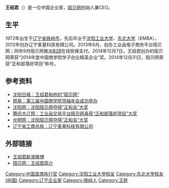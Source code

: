 '''王绍君'''（{{bd|1972年|5月20日||}}）是一位中国企业家，[[陌贝网|陌贝网]]创始人兼CEO。

==生平==
1972年出生于[[辽宁省|辽宁省]][[铁岭市|铁岭市]]，先后毕业于[[沈阳工业大学|沈阳工业大学]]、[[东北大学|东北大学]]（EMBA）。2012年创办辽宁麦基科技有限公司。2013年6月，创办工业品电子商务平台陌贝网；同年9月陌贝网推出[[B2B|B2B]]在线担保支付。2014年12月7日，王绍君创办的陌贝网荣获“2014年度中国商学院学子创业精英企业”奖。2014年12月31日，陌贝网荣获“正和部落好项目”称号。

== 参考资料 ==
* [https://web.archive.org/web/20150226083500/http://epaper.syd.com.cn/syrb/html/2014-11/21/content_1040747.htm 沈阳日报：王绍君和他的“陌贝网”]
* [https://web.archive.org/web/20150216073601/http://edu.163.com/14/1216/10/ADJ3LUC200294MA1_all.html 网易：第三届中国商学院领袖年会成功举办]
* [https://web.archive.org/web/20150216063522/http://news.syd.com.cn/system/2015/01/08/010587944.shtml 沈阳网：沈阳陌贝网夺得“正和岛”大奖]
* [http://ln.qq.com/a/20150108/039443.htm 腾讯大辽网：工业品交易平台陌贝网喜获“正和部落好项目”大奖] {{Wayback|url=http://ln.qq.com/a/20150108/039443.htm |date=20150226105755 }}
* [http://difang.gmw.cn/newspaper/2015-01/09/content_103598664.htm 光明网：沈阳陌贝网夺得“正和岛”大奖] {{Wayback|url=http://difang.gmw.cn/newspaper/2015-01/09/content_103598664.htm |date=20150227042824 }}
* [http://gsxt.lngs.gov.cn/saicpub/entPublicitySC/entPublicityDC/sEntDetail.action 辽宁省工商总局：辽宁麦基科技有限公司] {{Wayback|url=http://gsxt.lngs.gov.cn/saicpub/entPublicitySC/entPublicityDC/sEntDetail.action |date=20150228010410 }}

== 外部链接 ==
* [http://weibo.com/wsj001 王绍君新浪微博] 
* [https://web.archive.org/web/20150226084830/http://blog.mrobay.com/%E9%99%8C%E8%B4%9D%E7%BD%91%E5%88%9B%E5%A7%8B%E4%BA%BA%E7%8E%8B%E7%BB%8D%E5%90%9B  陌贝网：王绍君简介]

{{DEFAULTSORT:W}}
[[Category:中国首席执行官|Category:中国首席执行官]]
[[Category:沈阳工业大学校友|Category:沈阳工业大学校友]]
[[Category:东北大学校友_(中国)|Category:东北大学校友 (中国)]]
[[Category:辽宁企业家|Category:辽宁企业家]]
[[Category:铁岭人|Category:铁岭人]]
[[Category:王姓|Category:王姓]]

{{中华人民共和国人物小作品}}